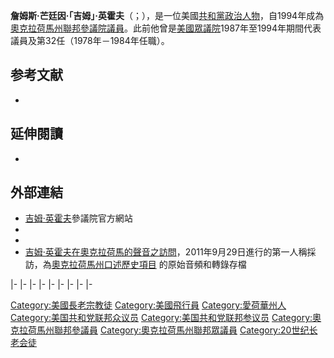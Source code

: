 {{noteTA
|G1=PP
|1=zh-tw:殷荷菲;zh-hant:英霍夫;zh-hans:英霍夫;
|2=zh-hant:吉姆;zh-tw:吉姆;zh-hans:吉姆;zh-hk:占;
|3=zh-hans:芒廷;zh-hant:芒廷因;
}}
{{Expand|time=2015-07-30T23:52:11+00:00}}
{{请求翻译|time=2015-07-30T23:52:11+00:00}}
{{Infobox officeholder
|name         = 吉姆·英霍夫<br>Jim Inhofe
|image        = Jim Inhofe official portrait.jpg
|jr/sr        = 聯邦參議員
|state        = [[奧克拉荷馬州|奧克拉荷馬州]]
|alongside    = [[詹姆斯·蘭克福德|詹姆斯·蘭克福德]]
|term_start   = 1994年11月16日
|term_end     = 
|predecessor  = [[戴維·L·博倫|戴維·L·博倫]]
|successor    = 
|office1      = {{le|美國參議院環境與公共工程委員會|United States Senate Committee on Environment and Public Works|參議院環境委員會}}主席
|term_start1  = 2015年1月3日
|term_end1    = 2017年1月3日
|predecessor1 = [[芭芭拉·柏克瑟|芭芭拉·柏克瑟]]
|successor1   = [[約翰·巴拉索|約翰·巴拉索]]
|term_start2  = 2003年1月3日
|term_end2    = 2007年1月3日
|predecessor2 = [[吉姆·傑福茲|吉姆·傑福茲]]
|successor2   = [[芭芭拉·柏克瑟|芭芭拉·柏克瑟]]
|state3       = [[奧克拉荷馬州|奧克拉荷馬州]]
|district3    = {{link-en|奧克拉荷馬州第一國會選區|Oklahoma's 1st congressional district|一}}
|term_start3  = 1987年1月3日
|term_end3    = 1994年11月15日
|predecessor3 = {{le|詹姆斯·羅伯特·瓊斯|James Robert Jones|詹姆斯·瓊斯}}
|successor3   = {{le|史蒂夫·拉根特|Steve Largent}}
|office4      = 第32任{{le|塔爾薩市長列表|List of mayors of Tulsa, Oklahoma|塔爾薩市長}}
|term_start4  = 1978年
|term_end4    = 1984年
|predecessor4 = {{le|羅伯特·J·拉福蒂納|Robert J. LaFortune|羅伯特·拉福蒂納}}
|successor4   = {{le|特里·揚 (政治人物)|Terry Young (politician)|特里·揚}}
|birth_name   = 詹姆斯·芒廷因·英霍夫<br>James Mountain Inhofe
|birth_date   = {{birth date and age|1934|11|17}}
|birth_place  = {{US}}[[艾奥瓦州|艾奥瓦州]][[波爾克縣_(愛阿華州)|波爾克縣]][[德梅因|德梅因]]
|death_date   = 
|death_place  = 
|party        = [[共和黨_(美國)|共和黨]]
|spouse       = 凱·柯克帕特里克（Kay Kirkpatrick）
|children     = 4
|occupation   = 商人
|alma_mater   = [[塔爾薩大學|塔爾薩大學]]<small>（[[文學士|BA]]）</small>
|religion     = [[長老宗|長老宗]]
|website      = {{URL|http://www.inhofe.senate.gov|參議院網站}}
|allegiance   = {{flag|United States|1912}}
|branch       = [[美国陆军|美国陆军]]
|serviceyears = 1956－1958<ref>{{Cite web |url=http://bioguide.congress.gov/scripts/biodisplay.pl?index=I000024 |title="James Mountain Inhofe, Biographical Directory of the United States Congress" |accessdate=2015-07-30 |archive-date=2010-12-05 |archive-url=https://web.archive.org/web/20101205175126/http://bioguide.congress.gov/scripts/biodisplay.pl?index=I000024 |dead-url=no }}</ref>
|rank         = [[File:Army-USA-OR-04b.svg|25px]] {{le|專業軍士|Specialist (rank)|專業軍士4}}
}}

'''詹姆斯·芒廷因·「吉姆」·英霍夫'''（{{lang-en|'''James Mountain "Jim" Inhofe'''}}；{{bd|1934年|11月17日}}），是一位美國[[共和黨_(美國)|共和黨]][[政治人物|政治人物]]，自1994年成為[[奧克拉荷馬州|奧克拉荷馬州]][[美國參議院|聯邦參議院議員]]。此前他曾是[[美國眾議院|美國眾議院]]1987年至1994年期間{{link-en|奧克拉荷馬州第一國會選區|Oklahoma's 1st congressional district}}代表議員及第32任{{le|塔爾薩市長列表|List of mayors of Tulsa, Oklahoma|塔爾薩市長}}（1978年－1984年任職）。

==参考文献==
{{reflist}}
* {{cite book|ref=harv|author=Gerald Kutney|title=Carbon Politics and the Failure of the Kyoto Protocol|url=https://books.google.com/books?id=wk_IAgAAQBAJ&pg=PA108|date=3 February 2014|publisher=Routledge|isbn=978-1-317-91466-2|access-date=2015-07-30|archive-date=2020-08-16|archive-url=https://web.archive.org/web/20200816004829/https://books.google.com/books?id=wk_IAgAAQBAJ&pg=PA108|dead-url=no}}

==延伸閱讀==
* {{CongLinks | ballot=Jim_Inhofe | bloomberg = james-inhofe| congbio = i000024| congress = jim-inhofe/583| cspan = 5619| factcheck =| fb = jiminhofe| fec = S4OK00083| flickr =| followthemoney =| govtrack = 300055| imdb = 2671811| legistorm = 51/Sen_James_Inhofe.html| merge=OKSR| natjournal = 235| nndb = 270/000032174| nyt = i/james_m_inhofe| ontheissues = Senate/James_Inhofe.htm| opencong = 300055| opensecrets = N00005582| politifact = james-inhofe| rollcall = 400| rose =| surge = 227601| twitter = InhofePress| votesmart = 27027| washpo = gIQASu669O| worldcat = lccn-no96-18299| wsj =| youtube = JimInhofePressOffice }}

==外部連結==
{{Commonscat|Jim Inhofe|吉姆·英霍夫}}
* [https://web.archive.org/web/20150801133557/http://www.inhofe.senate.gov/ 吉姆·英霍夫]參議院官方網站
* {{Dmoz|Regional/North_America/United_States/Oklahoma/Government/Federal/US_Senate/Jim_Inhofe_%5BR%5D}}
* {{C-SPAN|jamesinhofe}}
* [http://voicesofoklahoma.com/interview/tinhofe-jim/ 吉姆·英霍夫在奧克拉荷馬的聲音之訪問]，2011年9月29日進行的第一人稱採訪，為[http://voicesofoklahoma.com 奧克拉荷馬州口述歷史項目] {{Wayback|url=http://voicesofoklahoma.com/ |date=20210129142417 }}的原始音頻和轉錄存檔

{{s-start}}
{{s-off}}
{{s-bef|before={{le|羅伯特·J·拉福蒂納|Robert J. LaFortune|羅伯特·拉福蒂納}}}}
{{s-ttl|title={{le|塔爾薩市長列表|List of mayors of Tulsa, Oklahoma|塔爾薩市長}}|years=1978年－1984年}}
{{s-aft|after={{le|特里·揚 (政治人物)|Terry Young (politician)|特里·揚}}}}
|-
{{s-par|us-hs}}
{{s-bef|before={{le|詹姆斯·羅伯特·瓊斯|James Robert Jones|詹姆斯·瓊斯}}}}
{{s-ttl|title={{link-en|奧克拉荷馬州第一國會選區|Oklahoma's 1st congressional district}}<br>{{le|奧克拉荷馬州美國眾議院議員列表|List of United States Representatives from Oklahoma|眾議院議員}}|years=1987年－1994年}}
{{s-aft|after={{le|史蒂夫·拉根特|Steve Largent}}}}
|-
{{s-ppo}}
{{s-bef|before={{le|杜威·F·巴特利特|Dewey F. Bartlett|杜威·巴特利特}}}}
{{s-ttl|title={{le|奧克拉荷馬州州長|Governor of Oklahoma}}[[共和黨_(美國)|共和黨]]被提名人|years={{le|1974年奧克拉荷馬州州長選舉|United States gubernatorial elections, 1974|1974年}}}}
{{s-aft|after=[[羅恩·肖茨|羅恩·肖茨]]}}
|-
{{s-bef|before={{le|特德·塞萊斯特|Ted Celeste}}}}
{{s-ttl|title={{nowrap|[[美國參議員|美國參議員]]{{le|奧克拉荷馬州美國參議院議員列表|List of United States Senators from Oklahoma|奧克拉荷馬州}}[[共和黨_(美國)|共和黨]]被提名人}}<br>（[[美國參議員類別|第2類]]）|years={{le|1994年奧克拉荷馬州美國參議院議員特別選舉|United States Senate special election in Oklahoma, 1994|1994年}}、{{le|1996年奧克拉荷馬州美國參議院議員選舉|United States Senate election in Oklahoma, 1996|1996年}}、{{le|2002年奧克拉荷馬州美國參議院議員選舉|United States Senate election in Oklahoma, 2002|2002年}}<br>、{{le|2008年奧克拉荷馬州美國參議院議員選舉|United States Senate election in Oklahoma, 2008|2008年}}、{{le|2014年奧克拉荷馬州美國參議院議員選舉|United States Senate election in Oklahoma, 2014|2014年}}、{{le|2020年奧克拉荷馬州美國參議院議員選舉|United States Senate election in Oklahoma, 2020|2020年}}}}
{{s-inc|recent}}
|-
{{s-bef|rows=2|before=[[吉姆·杰福兹|吉姆·杰福兹]]}}
{{s-ttl|title={{le|美國參議院環境與公共工程委員會|United States Senate Committee on Environment and Public Works|參議院環境委員會}}主席|years=2003年–2007年}}
{{s-aft|after=[[芭芭拉·柏克瑟|芭芭拉·柏克瑟]]}}
|-
{{s-ttl|title={{le|美國參議院環境與公共工程委員會|United States Senate Committee on Environment and Public Works|參議院環境委員會}}副主席|years=2007年–2013年}}
{{s-aft|after=[[大衛·維特|大衛·維特]]}}
|-
{{s-bef|before=[[約翰·麥凱恩|約翰·麥凱恩]]}}
{{s-ttl|title=[[美国参议院军事委员会|参议院军事委员会]]副主席|years=2013年–2015年}}
{{s-aft|after=[[杰克·里德|杰克·里德]]}}
|-
{{s-bef|before=[[芭芭拉·柏克瑟|芭芭拉·柏克瑟]]}}
{{s-ttl|title={{le|美國參議院環境與公共工程委員會|United States Senate Committee on Environment and Public Works|參議院環境委員會}}主席|years=2015年–2017年}}
{{s-aft|after=[[約翰·巴拉索|約翰·巴拉索]]}}
|-
{{s-bef|before=[[約翰·麥凱恩|約翰·麥凱恩]]}}
{{s-ttl|title=[[美国参议院军事委员会|参议院军事委员会]]主席|years=2018年-至今<br>{{small|代理：2017年–2018年}}}}
{{s-inc}}
|-
{{s-prec|usa}}
{{s-bef|before=[[派蒂·莫瑞|派蒂·莫瑞]]}}
{{s-ttl|title=[[美國參議員資歷|美國參議員資歷]]|years=第7位}}
{{s-aft|after=[[榮·懷登|榮·懷登]]}}
{{s-end}}

{{Current U.S. Senators}}
{{Authority control}}
{{DEFAULTSORT:Inhofe, James}}

[[Category:美國長老宗教徒|Category:美國長老宗教徒]]
[[Category:美國飛行員|Category:美國飛行員]]
[[Category:愛荷華州人|Category:愛荷華州人]]
[[Category:美国共和党联邦众议员|Category:美国共和党联邦众议员]]
[[Category:美国共和党联邦参议员|Category:美国共和党联邦参议员]]
[[Category:奧克拉荷馬州聯邦參議員|Category:奧克拉荷馬州聯邦參議員]]
[[Category:奧克拉荷馬州聯邦眾議員|Category:奧克拉荷馬州聯邦眾議員]]
[[Category:20世纪长老会徒|Category:20世纪长老会徒]]